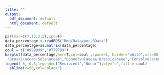 ```yaml
---
title: ""
output:
  pdf_document: default
  html_document: default
---
```

```r
par(mar=c(7,13,2,5),xpd=F)
data_percentage <-readRDS("Rmd/Data/per.RData")
data_percentage=as.matrix(data_percentage)
coul = c("#999999","#779799")
barplot(data_percentage,hor=T,col=coul ,space=1, border="white",srt=80,las=1,cex.axis=1,cex.names=1,names=c("Brassicaceae-Convolvulaceae",
 "Brassicaceae-Solanaceae","Convolvulaceae-Brassicaceae","Convolvulaceae-Solanaceae","Solanaceae-Convolvulaceae","Solanaceae-Brassicaceae"))
legend(-5,-0.5,legend=c("Recipient","Donor"),bty="n",fill = coul)
  abline(v=50,col="black")

```

